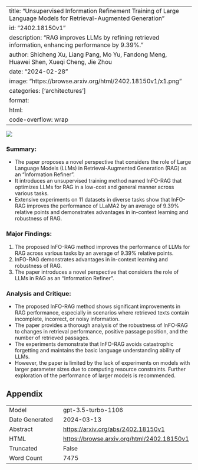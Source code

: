 
---
title: "Unsupervised Information Refinement Training of Large Language Models for Retrieval-Augmented Generation"
id: "2402.18150v1"
description: "RAG improves LLMs by refining retrieved information, enhancing performance by 9.39%."
author: Shicheng Xu, Liang Pang, Mo Yu, Fandong Meng, Huawei Shen, Xueqi Cheng, Jie Zhou
date: "2024-02-28"
image: "https://browse.arxiv.org/html/2402.18150v1/x1.png"
categories: ['architectures']
format:
  html:
    code-overflow: wrap
---

![](https://browse.arxiv.org/html/2402.18150v1/x1.png)

### Summary:
- The paper proposes a novel perspective that considers the role of Large Language Models (LLMs) in Retrieval-Augmented Generation (RAG) as an "Information Refiner".
- It introduces an unsupervised training method named InFO-RAG that optimizes LLMs for RAG in a low-cost and general manner across various tasks.
- Extensive experiments on 11 datasets in diverse tasks show that InFO-RAG improves the performance of LLaMA2 by an average of 9.39% relative points and demonstrates advantages in in-context learning and robustness of RAG.

### Major Findings:
1. The proposed InFO-RAG method improves the performance of LLMs for RAG across various tasks by an average of 9.39% relative points.
2. InFO-RAG demonstrates advantages in in-context learning and robustness of RAG.
3. The paper introduces a novel perspective that considers the role of LLMs in RAG as an "Information Refiner".

### Analysis and Critique:
- The proposed InFO-RAG method shows significant improvements in RAG performance, especially in scenarios where retrieved texts contain incomplete, incorrect, or noisy information.
- The paper provides a thorough analysis of the robustness of InFO-RAG to changes in retrieval performance, positive passage position, and the number of retrieved passages.
- The experiments demonstrate that InFO-RAG avoids catastrophic forgetting and maintains the basic language understanding ability of LLMs.
- However, the paper is limited by the lack of experiments on models with larger parameter sizes due to computing resource constraints. Further exploration of the performance of larger models is recommended.

## Appendix

|          |          |
|----------|----------|
| Model     | gpt-3.5-turbo-1106       |
| Date Generated     | 2024-03-13       |
| Abstract | [https://arxiv.org/abs/2402.18150v1](https://arxiv.org/abs/2402.18150v1)        |
| HTML     | [https://browse.arxiv.org/html/2402.18150v1](https://browse.arxiv.org/html/2402.18150v1)       |
| Truncated       | False       |
| Word Count       | 7475       |